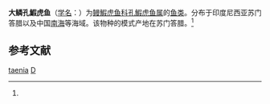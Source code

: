 {{Speciesbox
| taxon = Trypauchen taenia
| binomial_authority = Koumans, 1953<ref name='id8420'>{{cite web| url =http://www.bioinfo.cn/db05/BjdwSpecies.php?action=view&id=8420| title =大鳞孔鰕虎鱼| work =中国动物物种编目数据库| publisher =中国科学院微生物研究所| author =中国科学院动物研究所| accessdate =2009-04-16| deadurl =yes| archiveurl =https://web.archive.org/web/20160305065738/http://www.bioinfo.cn/db05/BjdwSpecies.php?action=view&id=8420| archivedate =2016-03-05}}</ref>
}}

'''大鳞孔鰕虎鱼'''（[[学名|学名]]：{{lang|la|''Trypauchen taenia''}}）为[[鳗鰕虎鱼科|鳗鰕虎鱼科]][[孔鰕虎鱼属|孔鰕虎鱼属]]的[[鱼类|鱼类]]。分布于印度尼西亚苏门答腊以及中国[[南海|南海]]等海域。该物种的模式产地在苏门答腊。<ref name='id8420'/>

== 参考文献 ==
{{reflist}}

{{Taxonbar|from=Q593177}}

[[Category:孔鰕虎鱼属|taenia]]
[[Category:_1953年描述的鱼类|D]]


{{鱸形目小作品}}